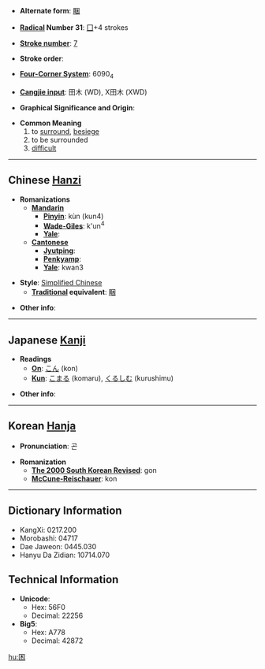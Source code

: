 * '''Alternate form''': [[睏]]

* '''[[Wiktionary:Chinese radical index| Radical]] Number 31''': [[Wiktionary:Chinese radical index 囗|囗]]+4 strokes

* '''[[Wiktionary:Chinese total strokes index|Stroke number]]''': [[Wiktionary:Chinese total strokes index 7|7]]

* '''Stroke order''': 

* '''[[Wiktionary:Chinese four corner index|Four-Corner System]]''': 6090<sub>4</sub>

* '''[[Wiktionary:Chinese Cangjie index|Cangjie input]]''': 田木 (WD), X田木 (XWD)

* '''Graphical Significance and Origin''': 

* '''Common Meaning'''
*#to [[surround]], [[besiege]]
*# to be surrounded
*# [[difficult]]

----

== Chinese [[Hanzi]] ==

* '''Romanizations'''
** '''[[Mandarin]]'''
*** '''[[Pinyin]]''': kùn (kun4)
*** '''[[Wade-Giles]]''': k'un<sup>4</sup>
*** '''[[Yale]]''': 
** '''[[Cantonese]]'''
*** '''[[Jyutping]]''':
*** '''[[Penkyamp]]''': 
*** '''[[Yale]]''': kwan3

* '''Style''': [[Simplified Chinese]] 
** '''[[Traditional Chinese|Traditional]] equivalent''': [[睏]]

* '''Other info''': 

----

== Japanese [[Kanji]] ==

* '''Readings'''
** '''[[On]]''': [[こん]] (kon)
** '''[[Kun]]''': [[こまる]] (komaru), [[くるしむ]] (kurushimu)

* '''Other info''':  

----

== Korean [[Hanja]] ==

* '''Pronunciation''': 곤

* '''Romanization'''
** '''[[The 2000 South Korean Revised Romanization|The 2000 South Korean Revised]]''': gon
** '''[[McCune-Reischauer]]''': kon

----

== Dictionary Information ==

* KangXi: 0217.200
* Morobashi: 04717
* Dae Jaweon: 0445.030
* Hanyu Da Zidian: 10714.070

== Technical Information ==

* '''Unicode''':
** Hex: 56F0
** Decimal: 22256
* '''Big5''':
** Hex: A778
** Decimal: 42872

[[hu:困]]